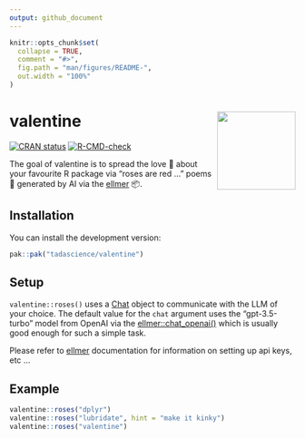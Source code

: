 ```yaml
---
output: github_document
---
```


<!-- README.md is generated from README.Rmd. Please edit that file -->

```r
knitr::opts_chunk$set(
  collapse = TRUE,
  comment = "#>",
  fig.path = "man/figures/README-",
  out.width = "100%"
)
```

# valentine <a href="https://valentine.tada.science"><img src="man/figures/logo.png" align="right" height="138" /></a>

<!-- badges: start -->
[![CRAN status](https://www.r-pkg.org/badges/version/valentine)](https://CRAN.R-project.org/package=valentine)
[![R-CMD-check](https://github.com/tadascience/valentine/actions/workflows/R-CMD-check.yaml/badge.svg)](https://github.com/tadascience/valentine/actions/workflows/R-CMD-check.yaml)
<!-- badges: end -->

The goal of valentine is to spread the love 💛 about your 
favourite R package via "roses are red ... " poems 🌹 generated
by AI via the [ellmer](https://ellmer.tidyverse.org/) 📦. 

## Installation

You can install the development version:

``` r
pak::pak("tadascience/valentine")
```

## Setup

`valentine::roses()` uses a [Chat](https://ellmer.tidyverse.org/reference/Chat.html)
object to communicate with the LLM of your choice. The default 
value for the `chat` argument uses the "gpt-3.5-turbo" model from OpenAI via the 
[ellmer::chat_openai()](https://ellmer.tidyverse.org/reference/chat_openai.html)
which is usually good enough for such a simple task. 

Please refer to [ellmer](https://ellmer.tidyverse.org/index.html) documentation
for information on setting up api keys, etc ... 

## Example

```r
valentine::roses("dplyr")
valentine::roses("lubridate", hint = "make it kinky")
valentine::roses("valentine")
```

